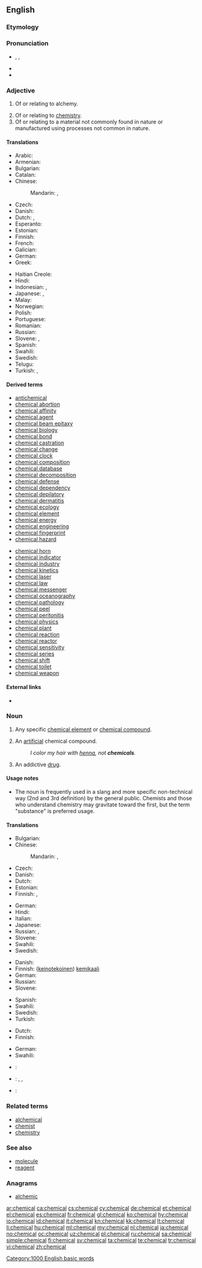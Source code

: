 ==English==

===Etymology===
{{suffix|chemic|al|t1=alchemy|t2=related to}}

===Pronunciation===
* {{enPR|kĕm'ĭk-əl}}, {{IPA|/ˈkɛmɪkəl/}}, {{X-SAMPA|/"kEmIk@l/}}
* {{audio|en-us-chemical.ogg|Audio (US)}}
* {{rhymes|ɛmɪkəl}}

===Adjective===
{{en-adj|-}}

# {{context|obsolete|lang=en}} Of or relating to alchemy.
# Of or relating to [[chemistry]].
# Of or relating to a material not commonly found in nature or manufactured using processes not common in nature.

====Translations====
{{trans-top|relating to chemistry}}
* Arabic: {{t-|ar|كيمياوي|m|tr=keemyawee|sc=Arab}}
* Armenian: {{t-|hy|քիմիական|tr=kʿimiakan|sc=Armn}}
* Bulgarian: {{t-|bg|химически}}
* Catalan: {{t+|ca|químic}}
* Chinese:
*: Mandarin: {{t-|cmn|化學|alt=化學的|sc=Hani}}, {{t-|cmn|化学|alt=化学的|tr=huàxué de|sc=Hani}}
* Czech: {{t+|cs|chemický}}
* Danish: {{t-|da|kemisk}}
* Dutch: {{t+|nl|chemisch}}, {{t+|nl|scheikundig}}
* Esperanto: {{t-|eo|kemia}}
* Estonian: {{t-|et|keemiline}}
* Finnish: {{t+|fi|kemiallinen}}
* French: {{t+|fr|chimique}}
* Galician: {{t+|gl|químico}}
* German: {{t+|de|chemisch}}
* Greek: {{t+|el|χημικός}}
{{trans-mid}}
* Haitian Creole: {{tø|ht|chimik}}
* Hindi: {{t-|hi|रासायनिक|tr=rāsāynik}}
* Indonesian: {{t+|id|kimia}}, {{t+|id|kimiawi}}
* Japanese: {{t-|ja|化学～|tr=[[かがく]], kagaku|sc=Jpan}}, {{t-|ja|化学的|tr=[[かがく]]てき, kagaku-teki|sc=Jpan}}
* Malay: {{t-|ms|kimiawi}}
* Norwegian: {{t+|no|kjemisk}}
* Polish: {{t+|pl|chemiczny}}
* Portuguese: {{t+|pt|químico}}
* Romanian: {{t+|ro|chimic}}
* Russian: {{t+|ru|химический|tr=χimíčeskij}}
* Slovene: {{t-|sl|kemičen}}, {{t-|sl|kemijski}}
* Spanish: {{t+|es|químico}}
* Swahili: {{t+|sw|kemikali}}
* Swedish: {{t+|sv|kemisk}}
* Telugu: {{t+|te|రసాయన|sc=Telu}}
* Turkish: {{t+|tr|kimyasal}}, {{t+|tr|kimyevî}}
{{trans-bottom}}

====Derived terms====
{{top2}}
* [[antichemical]]
* [[chemical abortion]]
* [[chemical affinity]]
* [[chemical agent]]
* [[chemical beam epitaxy]]
* [[chemical biology]]
* [[chemical bond]]
* [[chemical castration]]
* [[chemical change]]
* [[chemical clock]]
* [[chemical composition]]
* [[chemical database]]
* [[chemical decomposition]]
* [[chemical defense]]
* [[chemical dependency]]
* [[chemical depilatory]]
* [[chemical dermatitis]]
* [[chemical ecology]]
* [[chemical element]]
* [[chemical energy]]
* [[chemical engineering]]
* [[chemical fingerprint]]
* [[chemical hazard]]
{{mid2}}
* [[chemical horn]]
* [[chemical indicator]]
* [[chemical industry]]
* [[chemical kinetics]]
* [[chemical laser]]
* [[chemical law]]
* [[chemical messenger]]
* [[chemical oceanography]]
* [[chemical pathology]]
* [[chemical peel]]
* [[chemical peritonitis]]
* [[chemical physics]]
* [[chemical plant]]
* [[chemical reaction]]
* [[chemical reactor]]
* [[chemical sensitivity]]
* [[chemical series]]
* [[chemical shift]]
* [[chemical toilet]]
* [[chemical weapon]]
{{bottom}}

====External links====
* {{pedialite|Chemistry}}

===Noun===
{{en-noun}}

# {{context|chemistry|sciences|lang=en}} Any specific [[chemical element]] or [[chemical compound]].
# An [[artificial]] chemical compound.
#: ''I color my hair with [[henna]], not '''chemicals'''.''
# {{context|slang|lang=en}} An addictive [[drug]].

====Usage notes====
* The noun is frequently used in a slang and more specific non-technical way (2nd and 3rd definition) by the general public. Chemists and those who understand chemistry may gravitate toward the first, but the term "substance" is preferred usage.

====Translations====
{{trans-top|any specific element or chemical compound}}
* Bulgarian: {{t-|bg|химикал|m}}
* Chinese:
*: Mandarin: {{t|cmn|化學物質|sc=Hani}}, {{t|cmn|化学物质|tr=huàxué wùzhí|sc=Hani}}
* Czech: {{t-|cs|chemikálie}}
* Danish: {{t-|da|kemikalie|n}}
* Dutch: {{t+|nl|chemicalie|f}}
* Estonian: {{t-|et|kemikaal}}
* Finnish: {{t+|fi|kemikaali}}, {{t-|fi|kemiallinen aine}}
{{trans-mid}}
* German: {{t+|de|Chemikalie|f}}
* Hindi: {{t-|hi|रसायन|m|tr=rasāyan}}
* Italian: {{t|it|composto chimico|m}}
* Japanese: {{t-|ja|化学物質|tr=かがくぶっしつ, kagaku busshitsu|sc=Jpan}}
* Russian: {{t+|ru|химикат|m|tr=ximikát|sc=Cyrl}}, {{t+|ru|химическое соединение|n|tr=ximíčeskoje sojedinénije|sc=Cyrl}}
* Slovene: {{t-|sl|kemikalija|f}}
* Swahili: {{t+|sw|kemikali}}
* Swedish: {{t-|sv|kemikalie|c}}
{{trans-bottom}}

{{trans-top|an artificial chemical compound}}
* Danish: {{t-|da|kemikalie|n}}
* Finnish: ([[keinotekoinen]]) [[kemikaali]]
* German: {{t+|de|Chemikalie|f}}
* Russian: {{t+|ru|химическое соединение|n|tr=ximíčeskoje sojedinénije|sc=Cyrl}}
* Slovene: {{t-|sl|kemikalija|f}}
{{trans-mid}}
* Spanish: {{t-|es|producto químico|m}}
* Swahili: {{t+|sw|kemikali}}
* Swedish: {{t-|sv|kemikalie|c}}
* Turkish: {{t+|tr|kimyasal}}
{{trans-bottom}}

{{trans-top|an addictive drug}}
* Dutch: {{t-|nl|verslavend middel|n}}
* Finnish: {{t-|fi|kova huume}}
{{trans-mid}}
* German: {{t+|de|Chemikalie|f}}
* Swahili: {{t+|sw|kemikali}}
{{trans-bottom}}

{{checktrans-top}}
* {{ttbc|fr}}: {{t+|fr|produit chimique|m}}
{{trans-mid}}
* {{ttbc|no}}: {{t-|no|kjemikal|n}}, {{t+|no|kjemikalie|m}}, {{t-|no|kjemikalium|n}}
* {{ttbc|te}}: {{t+|te|రసాయనము|sc=Telu}}
{{trans-bottom}}

===Related terms===
* [[alchemical]]
* [[chemist]]
* [[chemistry]]

===See also===
* [[molecule]]
* [[reagent]]

===Anagrams===
* [[alchemic#English|alchemic]]

[[Category:1000 English basic words]]

[[ar:chemical]]
[[ca:chemical]]
[[cs:chemical]]
[[cy:chemical]]
[[de:chemical]]
[[et:chemical]]
[[el:chemical]]
[[es:chemical]]
[[fr:chemical]]
[[gl:chemical]]
[[ko:chemical]]
[[hy:chemical]]
[[io:chemical]]
[[id:chemical]]
[[it:chemical]]
[[kn:chemical]]
[[kk:chemical]]
[[lt:chemical]]
[[li:chemical]]
[[hu:chemical]]
[[ml:chemical]]
[[my:chemical]]
[[nl:chemical]]
[[ja:chemical]]
[[no:chemical]]
[[oc:chemical]]
[[uz:chemical]]
[[pl:chemical]]
[[ru:chemical]]
[[sa:chemical]]
[[simple:chemical]]
[[fi:chemical]]
[[sv:chemical]]
[[ta:chemical]]
[[te:chemical]]
[[tr:chemical]]
[[vi:chemical]]
[[zh:chemical]]
